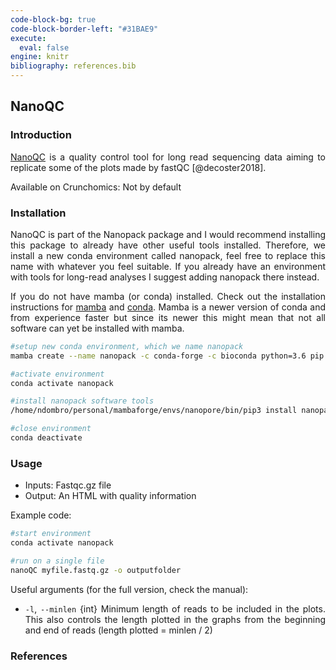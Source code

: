 ---
code-block-bg: true
code-block-border-left: "#31BAE9"
execute:
  eval: false
engine: knitr
bibliography: references.bib
---

<div style="text-align: justify">

## NanoQC

### Introduction

[NanoQC] is a quality control tool for long read sequencing data aiming to replicate some of the plots made by fastQC [@decoster2018].

Available on Crunchomics: Not by default

### Installation

NanoQC is part of the Nanopack package and I would recommend installing this package to already have other useful tools installed. Therefore, we install a new conda environment called nanopack, feel free to replace this name with whatever you feel suitable. If you already have an environment with tools for long-read analyses I suggest adding nanopack there instead.

If you do not have mamba (or conda) installed. Check out the installation instructions for [mamba](https://mamba.readthedocs.io/en/latest/mamba-installation.html#mamba-install) and [conda](https://crunchomics-documentation.readthedocs.io/en/latest/miniconda.html). Mamba is a newer version of conda and from experience faster but since its newer this might mean that not all software can yet be installed with mamba.

```{bash}
#setup new conda environment, which we name nanopack
mamba create --name nanopack -c conda-forge -c bioconda python=3.6 pip

#activate environment
conda activate nanopack 

#install nanopack software tools 
/home/ndombro/personal/mambaforge/envs/nanopore/bin/pip3 install nanopack

#close environment
conda deactivate
```


### Usage

-   Inputs: Fastqc.gz file
-   Output: An HTML with quality information

Example code:

```{bash}
#start environment
conda activate nanopack

#run on a single file
nanoQC myfile.fastq.gz -o outputfolder
```

Useful arguments (for the full version, check the manual):

-   `-l`, `--minlen` {int} Minimum length of reads to be included in the plots. This also controls the length plotted in the graphs from the beginning and end of reads (length plotted = minlen / 2)

### References